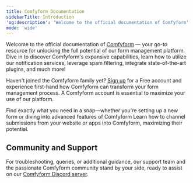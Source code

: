 ```yaml
---
title: Comfyform Documentation
sidebarTitle: Introduction
'og:description': 'Welcome to the official documentation of Comfyform'
mode: 'wide'
---
```


Welcome to the official documentation of [Comfyform](https://comfyform.com/) — your go-to resource for unlocking the full potential of our form management platform. Dive in to discover Comfyform's expansive capabilities, learn how to utilize our notification services, leverage spam filtering, integrate state-of-the-art plugins, and much more!

Haven't joined the Comfyform family yet? [Sign up](https://app.comfyform.com/sign/up) for a Free account and experience first-hand how Comfyform can transform your form management process. A Comfyform account is essential to maximize your use of our platform.

<CardGroup cols={2}>
  <Card
    title="Quickstart"
    icon="play"
    href="/quickstart"
  >
    Find exactly what you need in a snap—whether you're setting up a new form or diving into advanced features of Comfyform
  </Card>
  <Card
    title="Sending Submissions"
    icon="upload"
    href="/submissions"
  >
    Learn how to channel submissions from your website or apps into Comfyform, maximizing their potential.
  </Card>
</CardGroup>

## Community and Support

For troubleshooting, queries, or additional guidance, our support team and the passionate Comfyform community stand by your side, ready to assist on our [Comfyform Discord server](https://discord.gg/Fm7ac3am8S).